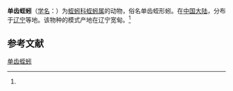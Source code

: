 {{Speciesbox
| name = 单齿蛭蚓
| status = 
| status_system = 
| image = 
| genus = Branchiobdella
| species = monodontus
| authority = (Liu et al., 1983)<ref name='id10329'>{{cite web| url =http://www.bioinfo.cn/db05/BjdwSpecies.php?action=view&id=10329| title =单齿蛭蚓| work =《中国动物物种编目数据库》| publisher =中国科学院微生物研究所| author =中国科学院动物研究所| accessdate =2009-04-16| deadurl =yes| archiveurl =https://web.archive.org/web/20160305094600/http://www.bioinfo.cn/db05/BjdwSpecies.php?action=view&id=10329| archivedate =2016-03-05}}</ref>
}}

'''单齿蛭蚓'''（[[学名|学名]]：{{lang|la|''Branchiobdella monodontus''}}）为[[蛭蚓科|蛭蚓科]][[蛭蚓属|蛭蚓属]]的动物，俗名单齿蛭形蚓。在[[中国大陆|中国大陆]]，分布于[[辽宁|辽宁]]等地。该物种的模式产地在辽宁宽甸。<ref name='id10329'/>

== 参考文献 ==
{{reflist}}

{{Wikispecies|Branchiobdella monodontus}}
{{Taxonbar|from=Q10906457}}

[[Category:蛭蚓属|单齿蛭蚓]]


{{环节动物小作品}}